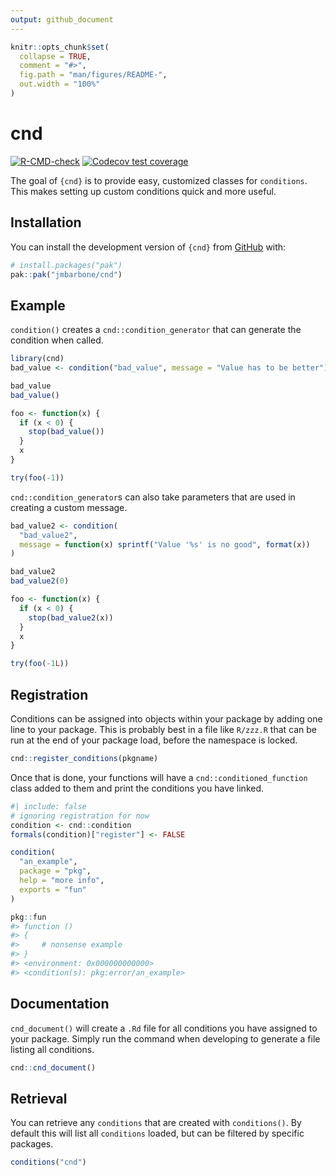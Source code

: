 ```yaml
---
output: github_document
---
```


<!-- README.md is generated from README.Rmd. Please edit that file -->

```r
knitr::opts_chunk$set(
  collapse = TRUE,
  comment = "#>",
  fig.path = "man/figures/README-",
  out.width = "100%"
)
```

# cnd

<!-- badges: start -->
[![R-CMD-check](https://github.com/jmbarbone/cnd/actions/workflows/R-CMD-check.yaml/badge.svg)](https://github.com/jmbarbone/cnd/actions/workflows/R-CMD-check.yaml)
[![Codecov test coverage](https://codecov.io/gh/jmbarbone/cnd/graph/badge.svg)](https://app.codecov.io/gh/jmbarbone/cnd)
<!-- badges: end -->

The goal of `{cnd}` is to provide easy, customized classes for `conditions`.
This makes setting up custom conditions quick and more useful.

## Installation

You can install the development version of `{cnd}` from [GitHub](https://github.com/) with:

``` r
# install.packages("pak")
pak::pak("jmbarbone/cnd")
```

## Example

`condition()` creates a `cnd::condition_generator` that can generate the condition when called.

```r
library(cnd)
bad_value <- condition("bad_value", message = "Value has to be better")

bad_value
bad_value()

foo <- function(x) {
  if (x < 0) {
    stop(bad_value())
  }
  x
}

try(foo(-1))
```

`cnd::condition_generator`s can also take parameters that are used in creating a custom message.

```r
bad_value2 <- condition(
  "bad_value2",
  message = function(x) sprintf("Value '%s' is no good", format(x))
)

bad_value2
bad_value2(0)

foo <- function(x) {
  if (x < 0) {
    stop(bad_value2(x))
  }
  x
}

try(foo(-1L))
```

## Registration

Conditions can be assigned into objects within your package by adding one line to your package.
This is probably best in a file like `R/zzz.R` that can be run at the end of your package load, before the namespace is locked.

```r
cnd::register_conditions(pkgname)
```

Once that is done, your functions will have a `cnd::conditioned_function` class added to them and print the conditions you have linked.

```r
#| include: false
# ignoring registration for now
condition <- cnd::condition
formals(condition)["register"] <- FALSE
```


```r
condition(
  "an_example",
  package = "pkg",
  help = "more info",
  exports = "fun"
)
```

```r
pkg::fun
#> function () 
#> {
#>     # nonsense example
#> }
#> <environment: 0x000000000000>
#> <condition(s): pkg:error/an_example>
```

## Documentation

`cnd_document()` will create a `.Rd` file for all conditions you have assigned to your package.
Simply run the command when developing to generate a file listing all conditions.

```r
cnd::cnd_document()
```

## Retrieval

You can retrieve any `conditions` that are created with `conditions()`.
By default this will list all `conditions` loaded, but can be filtered by specific packages.

```r
conditions("cnd")
```

